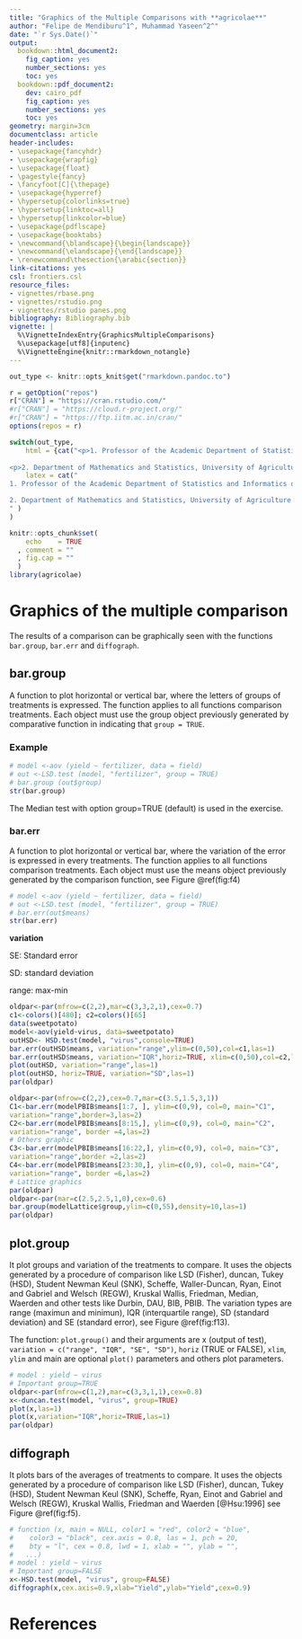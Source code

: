 ```yaml
---
title: "Graphics of the Multiple Comparisons with **agricolae**"
author: "Felipe de Mendiburu^1^, Muhammad Yaseen^2^"
date: "`r Sys.Date()`"
output:
  bookdown::html_document2:
    fig_caption: yes
    number_sections: yes
    toc: yes
  bookdown::pdf_document2:
    dev: cairo_pdf
    fig_caption: yes
    number_sections: yes
    toc: yes
geometry: margin=3cm
documentclass: article
header-includes:
- \usepackage{fancyhdr}
- \usepackage{wrapfig}
- \usepackage{float}
- \pagestyle{fancy}
- \fancyfoot[C]{\thepage}
- \usepackage{hyperref}
- \hypersetup{colorlinks=true}
- \hypersetup{linktoc=all}
- \hypersetup{linkcolor=blue}
- \usepackage{pdflscape}
- \usepackage{booktabs}
- \newcommand{\blandscape}{\begin{landscape}}
- \newcommand{\elandscape}{\end{landscape}}
- \renewcommand\thesection{\arabic{section}}
link-citations: yes
csl: frontiers.csl
resource_files:
- vignettes/rbase.png
- vignettes/rstudio.png
- vignettes/rstudio panes.png
bibliography: Bibliography.bib
vignette: |
  %\VignetteIndexEntry{GraphicsMultipleComparisons}
  %\usepackage[utf8]{inputenc}
  %\VignetteEngine{knitr::rmarkdown_notangle}
---
```



```r
out_type <- knitr::opts_knit$get("rmarkdown.pandoc.to")

r = getOption("repos")
r["CRAN"] = "https://cran.rstudio.com/"
#r["CRAN"] = "https://cloud.r-project.org/"
#r["CRAN"] = "https://ftp.iitm.ac.in/cran/"
options(repos = r)
```

```r
switch(out_type,
    html = {cat("<p>1. Professor of the Academic Department of Statistics and Informatics of the Faculty of Economics and Planning.National University Agraria La Molina-PERU.</p>
    
<p>2. Department of Mathematics and Statistics, University of Agriculture Faisalabad, Pakistan.</p>")},
    latex = cat("
1. Professor of the Academic Department of Statistics and Informatics of the Faculty of Economics and Planning.National University Agraria La Molina-PERU.

2. Department of Mathematics and Statistics, University of Agriculture Faisalabad, Pakistan.
" )
)
```


```r
knitr::opts_chunk$set(
    echo    = TRUE
  , comment = ""
  , fig.cap = ""
  )
library(agricolae)
```


\begin{center}
\vspace{6pt}
\hrule
\end{center}



# Graphics of the multiple comparison

The results of a comparison can be graphically seen with the functions `bar.group`, `bar.err` and `diffograph`.

## bar.group

A function to plot horizontal or vertical bar, where the letters of groups of treatments is expressed. The function applies to all functions comparison treatments. Each object must use the group object previously generated by comparative function in indicating that `group = TRUE`. 

### Example

```r
# model <-aov (yield ~ fertilizer, data = field) 
# out <-LSD.test (model, "fertilizer", group = TRUE) 
# bar.group (out$group)
str(bar.group)
```

The Median test with option group=TRUE (default) is used in the exercise.

### bar.err
A function to plot horizontal or vertical bar, where the variation of the error is expressed in every treatments. The function applies to all functions comparison treatments. Each object must use the means object previously generated by the comparison function, see Figure \@ref(fig:f4)

```r
# model <-aov (yield ~ fertilizer, data = field) 
# out <-LSD.test (model, "fertilizer", group = TRUE) 
# bar.err(out$means)
str(bar.err)
```

**variation** 

SE: Standard error

SD: standard deviation

range: max-min


```r
oldpar<-par(mfrow=c(2,2),mar=c(3,3,2,1),cex=0.7)
c1<-colors()[480]; c2=colors()[65] 
data(sweetpotato)
model<-aov(yield~virus, data=sweetpotato)
outHSD<- HSD.test(model, "virus",console=TRUE)
bar.err(outHSD$means, variation="range",ylim=c(0,50),col=c1,las=1)
bar.err(outHSD$means, variation="IQR",horiz=TRUE, xlim=c(0,50),col=c2,las=1)
plot(outHSD, variation="range",las=1)
plot(outHSD, horiz=TRUE, variation="SD",las=1)
par(oldpar)
```


```r
oldpar<-par(mfrow=c(2,2),cex=0.7,mar=c(3.5,1.5,3,1))
C1<-bar.err(modelPBIB$means[1:7, ], ylim=c(0,9), col=0, main="C1", 
variation="range",border=3,las=2)
C2<-bar.err(modelPBIB$means[8:15,], ylim=c(0,9), col=0, main="C2", 
variation="range", border =4,las=2)
# Others graphic
C3<-bar.err(modelPBIB$means[16:22,], ylim=c(0,9), col=0, main="C3", 
variation="range",border =2,las=2)
C4<-bar.err(modelPBIB$means[23:30,], ylim=c(0,9), col=0, main="C4", 
variation="range", border =6,las=2)
# Lattice graphics
par(oldpar)
oldpar<-par(mar=c(2.5,2.5,1,0),cex=0.6)
bar.group(modelLattice$group,ylim=c(0,55),density=10,las=1)
par(oldpar)
```

## plot.group
It plot groups and variation of the treatments to compare. It uses the objects generated by a procedure of comparison like LSD (Fisher), duncan, Tukey (HSD), Student Newman Keul (SNK), Scheffe, Waller-Duncan, Ryan, Einot and Gabriel and Welsch (REGW), Kruskal Wallis, Friedman, Median, Waerden and other tests like Durbin, DAU, BIB, PBIB. The variation types are  range (maximun and minimun), IQR (interquartile range), SD (standard deviation) and SE (standard error), see Figure \@ref(fig:f13).

The function: `plot.group()` and their arguments are x (output of test),  `variation = c("range", "IQR", "SE", "SD")`, `horiz` (TRUE or FALSE), `xlim`, `ylim` and main are optional `plot()` parameters and others plot parameters.


```r
# model : yield ~ virus
# Important group=TRUE
oldpar<-par(mfrow=c(1,2),mar=c(3,3,1,1),cex=0.8)
x<-duncan.test(model, "virus", group=TRUE)
plot(x,las=1)
plot(x,variation="IQR",horiz=TRUE,las=1)
par(oldpar)
```


## diffograph
It plots bars of the averages of treatments to compare. It uses the objects generated by a procedure of comparison like LSD (Fisher), duncan, Tukey (HSD), Student Newman Keul (SNK), Scheffe, Ryan, Einot and Gabriel and Welsch (REGW), Kruskal Wallis, Friedman and Waerden [@Hsu:1996] see Figure \@ref(fig:f5).

```r
# function (x, main = NULL, color1 = "red", color2 = "blue", 
#    color3 = "black", cex.axis = 0.8, las = 1, pch = 20, 
#    bty = "l", cex = 0.8, lwd = 1, xlab = "", ylab = "", 
#   ...)
# model : yield ~ virus
# Important group=FALSE
x<-HSD.test(model, "virus", group=FALSE)
diffograph(x,cex.axis=0.9,xlab="Yield",ylab="Yield",cex=0.9)
```


# References
